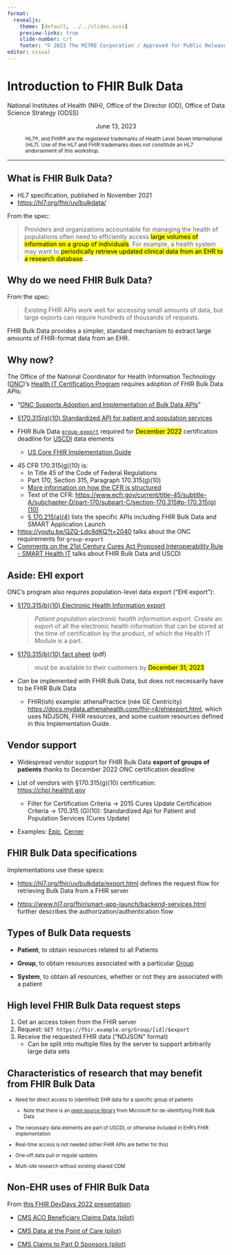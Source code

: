 ```yaml
---
format:
  revealjs:
    theme: [default, ../../slides.scss]
    preview-links: true
    slide-number: c/t
    footer: "© 2023 The MITRE Corporation / Approved for Public Release / Case #23-0966"
editor: visual
---
```


# Introduction to FHIR Bulk Data {background-image="/images/nih_slide_background.png" background-size="100vw 100vh" background-color="#20558A"}

National Institutes of Health (NIH), Office of the Director (OD), Office of Data Science Strategy (ODSS)

<center>June 13, 2023</center>

::: {style="padding-left: 3em;"}
<small>HL7®, and FHIR® are the registered trademarks of Health Level Seven International (HL7). Use of the HL7 and FHIR trademarks does not constitute an HL7 endorsement of this workshop.</small>
:::

::: footer
:::

------------------------------------------------------------------------

## What is FHIR Bulk Data?

-   HL7 specification, published in November 2021
-   <https://hl7.org/fhir/uv/bulkdata/>

From the spec:

> Providers and organizations accountable for managing the health of populations often need to efficiently access <mark>large volumes of information on a group of individuals</mark>. For example, a health system may want to <mark>periodically retrieve updated clinical data from an EHR to a research database</mark>...

## Why do we need FHIR Bulk Data?

From the spec:

> Existing FHIR APIs work well for accessing small amounts of data, but large exports can require hundreds of thousands of requests.

FHIR Bulk Data provides a simpler, standard mechanism to extract large amounts of FHIR-format data from an EHR.

## Why now?

The Office of the National Coordinator for Health Information Technology ([ONC](https://www.healthit.gov))'s [Health IT Certification Program](https://www.healthit.gov/topic/certification-ehrs/certification-health-it) requires adoption of FHIR Bulk Data APIs:

-   "[ONC Supports Adoption and Implementation of Bulk Data APIs](https://www.healthit.gov/buzz-blog/health-it/onc-supports-adoption-and-implementation-of-bulk-data-apis)"

-   [§170.315(g)(10) Standardized API for patient and population services](https://www.healthit.gov/test-method/standardized-api-patient-and-population-services)

-   FHIR Bulk Data [`group-export`](https://hl7.org/fhir/uv/bulkdata/OperationDefinition-group-export.html) required for <mark>December 2022</mark> certification deadline for [USCDI](https://www.healthit.gov/isa/united-states-core-data-interoperability-uscdi) data elements

    -   [US Core FHIR Implementation Guide](https://www.hl7.org/fhir/us/core/)

<aside class="notes">

-   45 CFR 170.315(g)(10) is:
    -   In Title 45 of the Code of Federal Regulations
    -   Part 170, Section 315, Paragraph 170.315(g)(10)
    -   [More information on how the CFR is structured](https://www.archives.gov/files/federal-register/tutorial/tutorial_060.pdf)
    -   Text of the CFR: <https://www.ecfr.gov/current/title-45/subtitle-A/subchapter-D/part-170/subpart-C/section-170.315#p-170.315(g)(10)>
    -   [§ 170.215(a)(4)](https://www.law.cornell.edu/cfr/text/45/170.215) lists the specific APIs including FHIR Bulk Data and SMART Application Launch
-   <https://youtu.be/QZQ-Ldc8dKQ?t=2040> talks about the ONC requirements for `group-export`
-   [Comments on the 21st Century Cures Act Proposed Interoperability Rule - SMART Health IT](https://smarthealthit.org/2019/05/final-smart-team-comments-on-the-21st-century-cures-act-interoperability-rule/#) talks about FHIR Bulk Data and USCDI

</aside>

## Aside: EHI export

::: r-fit-text
ONC's program also requires population-level data export ("EHI export"):

-   [§170.315(b)(10) Electronic Health Information export](https://www.healthit.gov/test-method/electronic-health-information-export)

    > *Patient population electronic health information export*. Create an export of all the electronic health information that can be stored at the time of certification by the product, of which the Health IT Module is a part.

-   [§170.315(b)(10) fact sheet](https://www.healthit.gov/sites/default/files/page/2023-02/%28b%29%2810%29_EHI_Export_Factsheet_FINAL.pdf) (pdf)

    > must be available to their customers by <mark>December 31, 2023</mark>

-   *Can* be implemented with FHIR Bulk Data, but does not necessarily have to be FHIR Bulk Data

    -   FHIR(ish) example: athenaPractice (née GE Centricity) <https://docs.mydata.athenahealth.com/fhir-r4/ehiexport.html>, which uses NDJSON, FHIR resources, and some custom resources defined in this Implementation Guide.
:::

## Vendor support

-   Widespread vendor support for FHIR Bulk Data **export of groups of patients** thanks to December 2022 ONC certification deadline

-   List of vendors with §170.315(g)(10) certification: <https://chpl.healthit.gov>

    -   Filter for Certification Criteria → 2015 Cures Update Certification Criteria → 170.315 (G)(10): Standardized Api for Patient and Population Services (Cures Update)

-   Examples: [Epic](https://fhir.epic.com/Documentation?docId=fhir_bulk_data), [Cerner](https://fhir.cerner.com/millennium/bulk-data/)

## FHIR Bulk Data specifications

Implementations use these specs:

-   <https://hl7.org/fhir/uv/bulkdata/export.html> defines the request flow for retrieving Bulk Data from a FHIR server

-   <https://www.hl7.org/fhir/smart-app-launch/backend-services.html> further describes the authorization/authentication flow

## Types of Bulk Data requests

-   **Patient**, to obtain resources related to all Patients

-   **Group**, to obtain resources associated with a particular [Group](https://www.hl7.org/fhir/group.html)

-   **System**, to obtain all resources, whether or not they are associated with a patient

## High level FHIR Bulk Data request steps

1.  Get an access token from the FHIR server
2.  Request: `GET https://fhir.example.org/Group/[id]/$export`
3.  Receive the requested FHIR data ("NDJSON" format)
    -   Can be split into multiple files by the server to support arbitrarily large data sets

## Characteristics of research that may benefit from FHIR Bulk Data

::: {style="font-size: 80%;"}
-   Need for direct access to (identified) EHR data for a specific group of patients

    -   Note that there is an [open source library](https://github.com/microsoft/Tools-for-Health-Data-Anonymization/blob/master/docs/FHIR-anonymization.md) from Microsoft for de-identifying FHIR Bulk Data

-   The necessary data elements are part of USCDI, or otherwise included in EHR's FHIR implementation

-   Real-time access is not needed (other FHIR APIs are better for this)

-   One-off data pull or regular updates

-   Multi-site research without existing shared CDM
:::

## Non-EHR uses of FHIR Bulk Data

From [this FHIR DevDays 2022 presentation](https://docs.google.com/presentation/d/1g0zdzPPjoqouJk8qRXU_ByNdrLE3wbYOE4HloaT3uUE/edit#slide=id.g8c17644f87_23_1146):

-   [CMS ACO Beneficiary Claims Data (pilot)](https://sandbox.bcda.cms.gov/)

-   [CMS Data at the Point of Care (pilot)](https://dpc.cms.gov/)

-   [CMS Claims to Part D Sponsors (pilot)](https://ab2d.cms.gov/)
